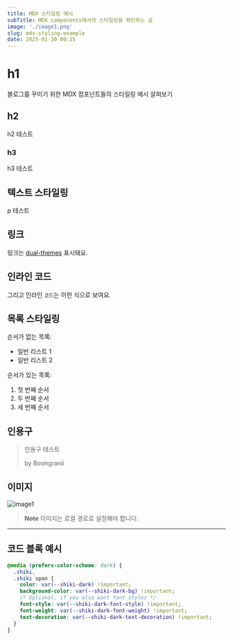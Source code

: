 ```yaml
---
title: MDX 스타일링 예시
subTitle: MDX components에서의 스타일링을 확인하는 글
image: './image1.png'
slug: mdx-styling-example
date: 2025-01-30 00:25
---
```


# h1

블로그를 꾸미기 위한 MDX 컴포넌트들의 스타일링 예시 살펴보기

## h2

h2 테스트

### h3

h3 테스트

## 텍스트 스타일링

p 테스트

## 링크

링크는 [dual-themes](https://shiki.style/guide/dual-themes) 표시돼요.

## 인라인 코드

그리고 인라인 `코드`는 이런 식으로 보여요.

## 목록 스타일링

순서가 없는 목록:

- 일반 리스트 1
- 일반 리스트 2

순서가 있는 목록:

1. 첫 번째 순서
2. 두 번째 순서
3. 세 번째 순서

## 인용구

> 인용구 테스트
>
> by Boongranii

## 이미지

![image1](./image1.png)

> **Note**
> 이미지는 로컬 경로로 설정해야 합니다.

---

## 코드 블록 예시

```css
@media (prefers-color-scheme: dark) {
  .shiki,
  .shiki span {
    color: var(--shiki-dark) !important;
    background-color: var(--shiki-dark-bg) !important;
    /* Optional, if you also want font styles */
    font-style: var(--shiki-dark-font-style) !important;
    font-weight: var(--shiki-dark-font-weight) !important;
    text-decoration: var(--shiki-dark-text-decoration) !important;
  }
}
```
